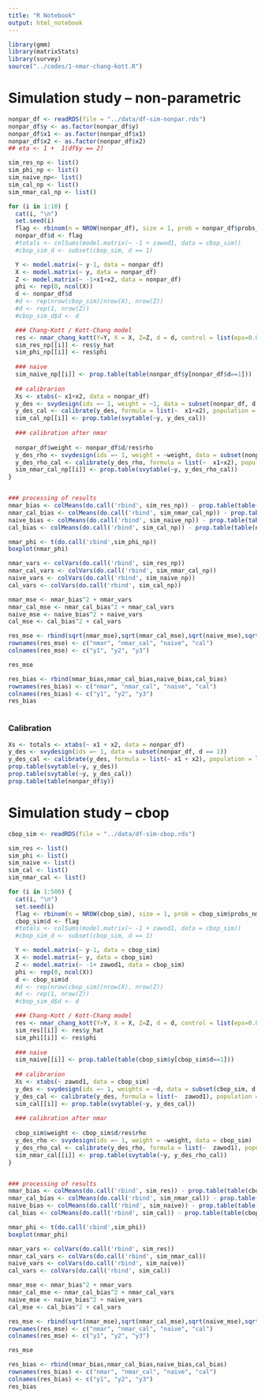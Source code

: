 ```yaml
---
title: "R Notebook"
output: html_notebook
---
```


```r
library(gmm)
library(matrixStats)
library(survey)
source("../codes/1-nmar-chang-kott.R")
```

# Simulation study -- non-parametric 

```r
nonpar_df <- readRDS(file = "../data/df-sim-nonpar.rds")
nonpar_df$y <- as.factor(nonpar_df$y)
nonpar_df$x1 <- as.factor(nonpar_df$x1)
nonpar_df$x2 <- as.factor(nonpar_df$x2)
## eta <- 1 +  1(df$y == 2)

sim_res_np <- list()
sim_phi_np <- list()
sim_naive_np<- list()
sim_cal_np <- list()
sim_nmar_cal_np <- list()

for (i in 1:10) {
  cat(i, "\n")
  set.seed(i)
  flag <- rbinom(n = NROW(nonpar_df), size = 1, prob = nonpar_df$probs_nmar) 
  nonpar_df$d <- flag
  #totals <- colSums(model.matrix(~ -1 + zawod1, data = cbop_sim))
  #cbop_sim_d <- subset(cbop_sim, d == 1)

  Y <- model.matrix(~ y-1, data = nonpar_df)
  X <- model.matrix(~ y, data = nonpar_df)
  Z <- model.matrix(~ -1+x1+x2, data = nonpar_df)
  phi <- rep(0, ncol(X))
  d <- nonpar_df$d
  #d <- rep(nrow(cbop_sim)/nrow(X), nrow(Z))
  #d <- rep(1, nrow(Z))
  #cbop_sim_d$d <- d

  ### Chang-Kott / Kott-Chang model
  res <- nmar_chang_kott(Y=Y, X = X, Z=Z, d = d, control = list(eps=0.00001, maxiter = 2000))
  sim_res_np[[i]] <- res$y_hat
  sim_phi_np[[i]] <- res$phi
  
  ### naive 
  sim_naive_np[[i]] <- prop.table(table(nonpar_df$y[nonpar_df$d==1]))
  
  ## calibrarion 
  Xs <- xtabs(~ x1+x2, data = nonpar_df)
  y_des <- svydesign(ids =~ 1, weight = ~1, data = subset(nonpar_df, d == 1))
  y_des_cal <- calibrate(y_des, formula = list(~  x1+x2), population = list(Xs))
  sim_cal_np[[i]] <- prop.table(svytable(~y, y_des_cal))
  
  ### calibration after nmar 
  
  nonpar_df$weight <- nonpar_df$d/res$rho
  y_des_rho <- svydesign(ids =~ 1, weight = ~weight, data = subset(nonpar_df, d ==1))
  y_des_rho_cal <- calibrate(y_des_rho, formula = list(~  x1+x2), population = list(Xs))
  sim_nmar_cal_np[[i]] <- prop.table(svytable(~y, y_des_rho_cal))
}


### processing of results
nmar_bias <- colMeans(do.call('rbind', sim_res_np)) - prop.table(table(nonpar_df$y))
nmar_cal_bias <- colMeans(do.call('rbind', sim_nmar_cal_np)) - prop.table(table(nonpar_df$y))
naive_bias <- colMeans(do.call('rbind', sim_naive_np)) - prop.table(table(nonpar_df$y))
cal_bias <- colMeans(do.call('rbind', sim_cal_np)) - prop.table(table(nonpar_df$y))

nmar_phi <- t(do.call('cbind',sim_phi_np))
boxplot(nmar_phi)

nmar_vars <- colVars(do.call('rbind', sim_res_np))
nmar_cal_vars <- colVars(do.call('rbind', sim_nmar_cal_np))
naive_vars <- colVars(do.call('rbind', sim_naive_np))
cal_vars <- colVars(do.call('rbind', sim_cal_np))

nmar_mse <- nmar_bias^2 + nmar_vars
nmar_cal_mse <- nmar_cal_bias^2 + nmar_cal_vars
naive_mse <- naive_bias^2 + naive_vars
cal_mse <- cal_bias^2 + cal_vars

res_mse <- rbind(sqrt(nmar_mse),sqrt(nmar_cal_mse),sqrt(naive_mse),sqrt(cal_mse))
rownames(res_mse) <- c("nmar", "nmar_cal", "naive", "cal")
colnames(res_mse) <- c("y1", "y2", "y3")

res_mse

res_bias <- rbind(nmar_bias,nmar_cal_bias,naive_bias,cal_bias)
rownames(res_bias) <- c("nmar", "nmar_cal", "naive", "cal")
colnames(res_bias) <- c("y1", "y2", "y3")
res_bias



```

### Calibration

```r
Xs <- totals <- xtabs(~ x1 + x2, data = nonpar_df)
y_des <- svydesign(ids =~ 1, data = subset(nonpar_df, d == 1))
y_des_cal <- calibrate(y_des, formula = list(~ x1 + x2), population = list(Xs))
prop.table(svytable(~y, y_des))
prop.table(svytable(~y, y_des_cal))
prop.table(table(nonpar_df$y))
```


# Simulation study -- cbop


```r
cbop_sim <- readRDS(file = "../data/df-sim-cbop.rds")

sim_res <- list()
sim_phi <- list()
sim_naive <- list()
sim_cal <- list()
sim_nmar_cal <- list()

for (i in 1:500) {
  cat(i, "\n")
  set.seed(i)
  flag <- rbinom(n = NROW(cbop_sim), size = 1, prob = cbop_sim$probs_nmar_13) 
  cbop_sim$d <- flag
  #totals <- colSums(model.matrix(~ -1 + zawod1, data = cbop_sim))
  #cbop_sim_d <- subset(cbop_sim, d == 1)

  Y <- model.matrix(~ y-1, data = cbop_sim)
  X <- model.matrix(~ y, data = cbop_sim)
  Z <- model.matrix(~ -1+ zawod1, data = cbop_sim)
  phi <- rep(0, ncol(X))
  d <- cbop_sim$d
  #d <- rep(nrow(cbop_sim)/nrow(X), nrow(Z))
  #d <- rep(1, nrow(Z))
  #cbop_sim_d$d <- d

  ### Chang-Kott / Kott-Chang model
  res <- nmar_chang_kott(Y=Y, X = X, Z=Z, d = d, control = list(eps=0.00001, maxiter = 2000))
  sim_res[[i]] <- res$y_hat
  sim_phi[[i]] <- res$phi
  
  ### naive 
  sim_naive[[i]] <- prop.table(table(cbop_sim$y[cbop_sim$d==1]))
  
  ## calibrarion 
  Xs <- xtabs(~ zawod1, data = cbop_sim)
  y_des <- svydesign(ids =~ 1, weights = ~d, data = subset(cbop_sim, d == 1))
  y_des_cal <- calibrate(y_des, formula = list(~  zawod1), population = list(Xs))
  sim_cal[[i]] <- prop.table(svytable(~y, y_des_cal))
  
  ### calibration after nmar 
  
  cbop_sim$weight <- cbop_sim$d/res$rho
  y_des_rho <- svydesign(ids =~ 1, weight = ~weight, data = cbop_sim)
  y_des_rho_cal <- calibrate(y_des_rho, formula = list(~  zawod1), population = list(Xs))
  sim_nmar_cal[[i]] <- prop.table(svytable(~y, y_des_rho_cal))
}


### processing of results
nmar_bias <- colMeans(do.call('rbind', sim_res)) - prop.table(table(cbop_sim$y))
nmar_cal_bias <- colMeans(do.call('rbind', sim_nmar_cal)) - prop.table(table(cbop_sim$y))
naive_bias <- colMeans(do.call('rbind', sim_naive)) - prop.table(table(cbop_sim$y))
cal_bias <- colMeans(do.call('rbind', sim_cal)) - prop.table(table(cbop_sim$y))

nmar_phi <- t(do.call('cbind',sim_phi))
boxplot(nmar_phi)

nmar_vars <- colVars(do.call('rbind', sim_res))
nmar_cal_vars <- colVars(do.call('rbind', sim_nmar_cal))
naive_vars <- colVars(do.call('rbind', sim_naive))
cal_vars <- colVars(do.call('rbind', sim_cal))

nmar_mse <- nmar_bias^2 + nmar_vars
nmar_cal_mse <- nmar_cal_bias^2 + nmar_cal_vars
naive_mse <- naive_bias^2 + naive_vars
cal_mse <- cal_bias^2 + cal_vars

res_mse <- rbind(sqrt(nmar_mse),sqrt(nmar_cal_mse),sqrt(naive_mse),sqrt(cal_mse))
rownames(res_mse) <- c("nmar", "nmar_cal", "naive", "cal")
colnames(res_mse) <- c("y1", "y2", "y3")

res_mse

res_bias <- rbind(nmar_bias,nmar_cal_bias,naive_bias,cal_bias)
rownames(res_bias) <- c("nmar", "nmar_cal", "naive", "cal")
colnames(res_bias) <- c("y1", "y2", "y3")
res_bias

```

